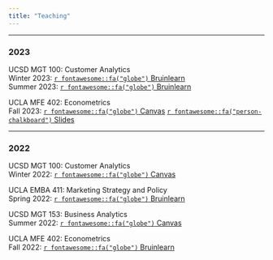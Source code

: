 ---
title: "Teaching"
---

-----

### 2023

UCSD MGT 100: Customer Analytics  
Winter 2023: [`r fontawesome::fa("globe")` Bruinlearn](https://canvas.ucsd.edu/courses/42901)  
Summer 2023: [`r fontawesome::fa("globe")` Bruinlearn](https://www.dropbox.com/sh/jeihncmy3429bmr/AAC0F3LCOmF8njJTpKWgnCXIa?dl=0)

UCLA MFE 402: Econometrics  
Fall 2023: [`r fontawesome::fa("globe")` Canvas]() [`r fontawesome::fa("person-chalkboard")` Slides]()

-----

### 2022

UCSD MGT 100: Customer Analytics  
Winter 2022: [`r fontawesome::fa("globe")` Canvas](https://canvas.ucsd.edu/courses/34511)

UCLA EMBA 411: Marketing Strategy and Policy  
Spring 2022: [`r fontawesome::fa("globe")` Bruinlearn](https://bruinlearn.ucla.edu/courses/132017)

UCSD MGT 153: Business Analytics  
Summer 2022: [`r fontawesome::fa("globe")` Canvas](https://canvas.ucsd.edu/courses/38313)

UCLA MFE 402: Econometrics  
Fall 2022: [`r fontawesome::fa("globe")` Bruinlearn](https://bruinlearn.ucla.edu/courses/142381)
